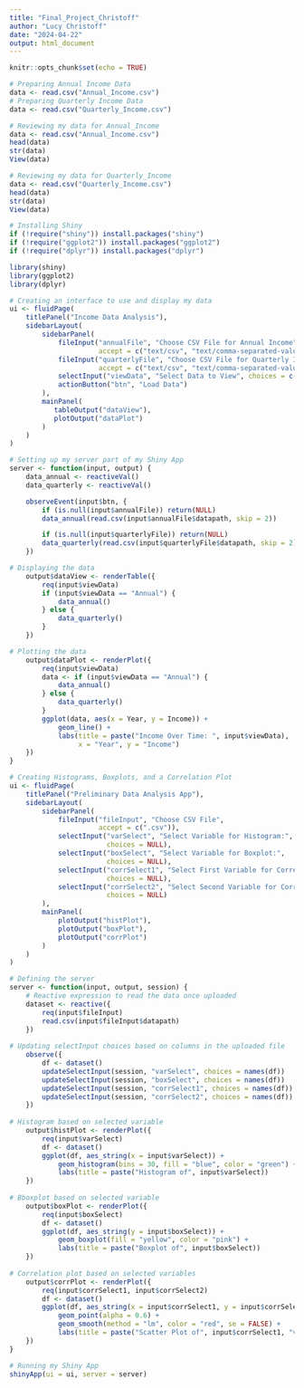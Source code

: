 ```yaml
---
title: "Final_Project_Christoff"
author: "Lucy Christoff"
date: "2024-04-22"
output: html_document
---
```


```r
knitr::opts_chunk$set(echo = TRUE)
```

```r
# Preparing Annual Income Data
data <- read.csv("Annual_Income.csv")  
# Preparing Quarterly Income Data
data <- read.csv("Quarterly_Income.csv")  
```

```r
# Reviewing my data for Annual_Income
data <- read.csv("Annual_Income.csv")
head(data)
str(data)
View(data)
```

```r
# Reviewing my data for Quarterly_Income
data <- read.csv("Quarterly_Income.csv")
head(data)
str(data)
View(data)
```

```r
# Installing Shiny
if (!require("shiny")) install.packages("shiny")
if (!require("ggplot2")) install.packages("ggplot2")
if (!require("dplyr")) install.packages("dplyr")

library(shiny)
library(ggplot2)
library(dplyr)
```

```r
# Creating an interface to use and display my data
ui <- fluidPage(
    titlePanel("Income Data Analysis"),
    sidebarLayout(
        sidebarPanel(
            fileInput("annualFile", "Choose CSV File for Annual Income",
                      accept = c("text/csv", "text/comma-separated-values,text/plain", ".csv")),
            fileInput("quarterlyFile", "Choose CSV File for Quarterly Income",
                      accept = c("text/csv", "text/comma-separated-values,text/plain", ".csv")),
            selectInput("viewData", "Select Data to View", choices = c("Annual", "Quarterly")),
            actionButton("btn", "Load Data")
        ),
        mainPanel(
           tableOutput("dataView"),
           plotOutput("dataPlot")
        )
    )
)
```

```r
# Setting up my server part of my Shiny App
server <- function(input, output) {
    data_annual <- reactiveVal()
    data_quarterly <- reactiveVal()

    observeEvent(input$btn, {
        if (is.null(input$annualFile)) return(NULL)
        data_annual(read.csv(input$annualFile$datapath, skip = 2)) 

        if (is.null(input$quarterlyFile)) return(NULL)
        data_quarterly(read.csv(input$quarterlyFile$datapath, skip = 2))  
    })

# Displaying the data
    output$dataView <- renderTable({
        req(input$viewData)
        if (input$viewData == "Annual") {
            data_annual()
        } else {
            data_quarterly()
        }
    })

# Plotting the data
    output$dataPlot <- renderPlot({
        req(input$viewData)
        data <- if (input$viewData == "Annual") {
            data_annual()
        } else {
            data_quarterly()
        }
        ggplot(data, aes(x = Year, y = Income)) + 
            geom_line() +
            labs(title = paste("Income Over Time: ", input$viewData),
                 x = "Year", y = "Income")
    })
}
```

```r
# Creating Histograms, Boxplots, and a Correlation Plot
ui <- fluidPage(
    titlePanel("Preliminary Data Analysis App"),
    sidebarLayout(
        sidebarPanel(
            fileInput("fileInput", "Choose CSV File",
                      accept = c(".csv")),
            selectInput("varSelect", "Select Variable for Histogram:",
                        choices = NULL), 
            selectInput("boxSelect", "Select Variable for Boxplot:",
                        choices = NULL), 
            selectInput("corrSelect1", "Select First Variable for Correlation:",
                        choices = NULL),
            selectInput("corrSelect2", "Select Second Variable for Correlation:",
                        choices = NULL)
        ),
        mainPanel(
            plotOutput("histPlot"),
            plotOutput("boxPlot"),
            plotOutput("corrPlot")
        )
    )
)
```

```r
# Defining the server
server <- function(input, output, session) {
    # Reactive expression to read the data once uploaded
    dataset <- reactive({
        req(input$fileInput)
        read.csv(input$fileInput$datapath)
    })
    
# Updating selectInput choices based on columns in the uploaded file
    observe({
        df <- dataset()
        updateSelectInput(session, "varSelect", choices = names(df))
        updateSelectInput(session, "boxSelect", choices = names(df))
        updateSelectInput(session, "corrSelect1", choices = names(df))
        updateSelectInput(session, "corrSelect2", choices = names(df))
    })
    
# Histogram based on selected variable
    output$histPlot <- renderPlot({
        req(input$varSelect)
        df <- dataset()
        ggplot(df, aes_string(x = input$varSelect)) + 
            geom_histogram(bins = 30, fill = "blue", color = "green") +
            labs(title = paste("Histogram of", input$varSelect))
    })
    
# Bboxplot based on selected variable
    output$boxPlot <- renderPlot({
        req(input$boxSelect)
        df <- dataset()
        ggplot(df, aes_string(y = input$boxSelect)) + 
            geom_boxplot(fill = "yellow", color = "pink") +
            labs(title = paste("Boxplot of", input$boxSelect))
    })
    
# Correlation plot based on selected variables
    output$corrPlot <- renderPlot({
        req(input$corrSelect1, input$corrSelect2)
        df <- dataset()
        ggplot(df, aes_string(x = input$corrSelect1, y = input$corrSelect2)) +
            geom_point(alpha = 0.6) +
            geom_smooth(method = "lm", color = "red", se = FALSE) +
            labs(title = paste("Scatter Plot of", input$corrSelect1, "vs", input$corrSelect2))
    })
}
```

```r
# Running my Shiny App
shinyApp(ui = ui, server = server)
```

```r

```

